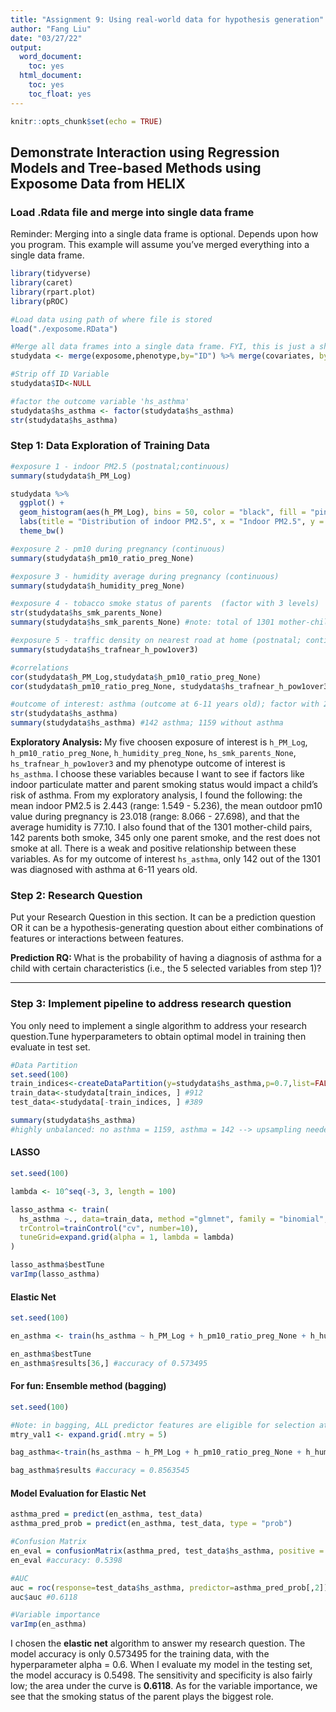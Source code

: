 ```yaml
---
title: "Assignment 9: Using real-world data for hypothesis generation"
author: "Fang Liu"
date: "03/27/22"
output:
  word_document:
    toc: yes
  html_document:
    toc: yes
    toc_float: yes
---
```


```r
knitr::opts_chunk$set(echo = TRUE)
```

## Demonstrate Interaction using Regression Models and Tree-based Methods using Exposome Data from HELIX

### Load .Rdata file and merge into single data frame

Reminder: Merging into a single data frame is optional. Depends upon how you program. This example will assume you've merged everything into a single data frame.

```r
library(tidyverse)
library(caret)
library(rpart.plot)
library(pROC)

#Load data using path of where file is stored
load("./exposome.RData")

#Merge all data frames into a single data frame. FYI, this is just a shortcut by combining baseR with piping from tidyverse. There are other ways of merging across three data frames that are likely more elegant.
studydata <- merge(exposome,phenotype,by="ID") %>% merge(covariates, by="ID")

#Strip off ID Variable
studydata$ID<-NULL

#factor the outcome variable 'hs_asthma' 
studydata$hs_asthma <- factor(studydata$hs_asthma)
str(studydata$hs_asthma)
```

### Step 1: Data Exploration of Training Data

```r
#exposure 1 - indoor PM2.5 (postnatal;continuous)
summary(studydata$h_PM_Log)

studydata %>%
  ggplot() +
  geom_histogram(aes(h_PM_Log), bins = 50, color = "black", fill = "pink") +
  labs(title = "Distribution of indoor PM2.5", x = "Indoor PM2.5", y = "frequency") + 
  theme_bw()

#exposure 2 - pm10 during pregnancy (continuous)
summary(studydata$h_pm10_ratio_preg_None)

#exposure 3 - humidity average during pregnancy (continuous)
summary(studydata$h_humidity_preg_None)

#exposure 4 - tobacco smoke status of parents  (factor with 3 levels)
str(studydata$hs_smk_parents_None)
summary(studydata$hs_smk_parents_None) #note: total of 1301 mother-child pairs 

#exposure 5 - traffic density on nearest road at home (postnatal; continuous)
summary(studydata$hs_trafnear_h_pow1over3)

#correlations
cor(studydata$h_PM_Log,studydata$h_pm10_ratio_preg_None)
cor(studydata$h_pm10_ratio_preg_None, studydata$hs_trafnear_h_pow1over3)

#outcome of interest: asthma (outcome at 6-11 years old); factor with 2 levels 
str(studydata$hs_asthma)
summary(studydata$hs_asthma) #142 asthma; 1159 without asthma
```

**Exploratory Analysis: ** My five choosen exposure of interest is `h_PM_Log`, `h_pm10_ratio_preg_None`, `h_humidity_preg_None`, `hs_smk_parents_None`, `hs_trafnear_h_pow1over3` and my phenotype outcome of interest is `hs_asthma`. I choose these variables because I want to see if factors like indoor particulate matter and parent smoking status would impact a child's risk of asthma. From my exploratory analysis, I found the following: the mean indoor PM2.5 is 2.443 (range: 1.549 - 5.236), the mean outdoor pm10 value during pregnancy is 23.018 (range: 8.066 - 27.698), and that the average humidity is 77.10. I also found that of the 1301 mother-child pairs, 142 parents both smoke, 345 only one parent smoke, and the rest does not smoke at all. There is a weak and positive relationship between these variables. As for my outcome of interest `hs_asthma`, only 142 out of the 1301 was diagnosed with asthma at 6-11 years old. 


### Step 2: Research Question

Put your Research Question in this section. It can be a prediction question OR it can be a hypothesis-generating question about either combinations of features or interactions between features.

**Prediction RQ: ** What is the probability of having a diagnosis of asthma for a child with certain characteristics (i.e., the 5 selected variables from step 1)?

***

### Step 3: Implement pipeline to address research question

You only need to implement a single algorithm to address your research question.Tune hyperparameters to obtain optimal model in training then evaluate in test set.

```r
#Data Partition
set.seed(100)
train_indices<-createDataPartition(y=studydata$hs_asthma,p=0.7,list=FALSE)
train_data<-studydata[train_indices, ] #912
test_data<-studydata[-train_indices, ] #389

summary(studydata$hs_asthma)
#highly unbalanced: no asthma = 1159, asthma = 142 --> upsampling needed!!
```

#### LASSO 
```r
set.seed(100)

lambda <- 10^seq(-3, 3, length = 100)

lasso_asthma <- train(
  hs_asthma ~., data=train_data, method ="glmnet", family = "binomial",
  trControl=trainControl("cv", number=10), 
  tuneGrid=expand.grid(alpha = 1, lambda = lambda)
)

lasso_asthma$bestTune 
varImp(lasso_asthma)
```


#### Elastic Net
```r
set.seed(100)

en_asthma <- train(hs_asthma ~ h_PM_Log + h_pm10_ratio_preg_None + h_humidity_preg_None + hs_smk_parents_None + hs_trafnear_h_pow1over3, data=train_data, method="glmnet",family="binomial", trControl = trainControl("cv", number = 10, sampling= "up"), tuneLength=10)

en_asthma$bestTune
en_asthma$results[36,] #accuracy of 0.573495
```

#### For fun: Ensemble method (bagging)
```r
set.seed(100)

#Note: in bagging, ALL predictor features are eligible for selection at each node 
mtry_val1 <- expand.grid(.mtry = 5)

bag_asthma<-train(hs_asthma ~ h_PM_Log + h_pm10_ratio_preg_None + h_humidity_preg_None + hs_smk_parents_None + hs_trafnear_h_pow1over3, data=train_data, method="rf", metric="Accuracy", trControl = trainControl("cv", number = 10, sampling= "up"), tuneGrid=mtry_val1, ntree=100)

bag_asthma$results #accuracy = 0.8563545
```

#### Model Evaluation for Elastic Net
```r
asthma_pred = predict(en_asthma, test_data)
asthma_pred_prob = predict(en_asthma, test_data, type = "prob")

#Confusion Matrix
en_eval = confusionMatrix(asthma_pred, test_data$hs_asthma, positive = "1")
en_eval #accuracy: 0.5398 

#AUC 
auc = roc(response=test_data$hs_asthma, predictor=asthma_pred_prob[,2])
auc$auc #0.6118

#Variable importance
varImp(en_asthma)
```

I chosen the **elastic net** algorithm to answer my research question. The model accuracy is only 0.573495 for the training data, with the hyperparameter alpha = 0.6. When I evaluate my model in the testing set, the model accuracy is 0.5498. The sensitivity and specificity is also fairly low; the area under the curve is **0.6118**. As for the variable importance, we see that the smoking status of the parent plays the biggest role. 

